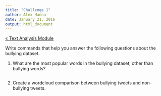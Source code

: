 ```yaml
---
title: "Challenge 1"
author: Alex Hanna
date: January 21, 2016
output: html_document
---
```


[&laquo; Text Analysis Module](../text/README.md)

Write commands that help you answer the following questions about the bullying dataset.

1. What are the most popular words in the bullying dataset, other than bullying words?
```r
```

2. Create a wordcloud comparison between bullying tweets and non-bullying tweets.
```r
```

